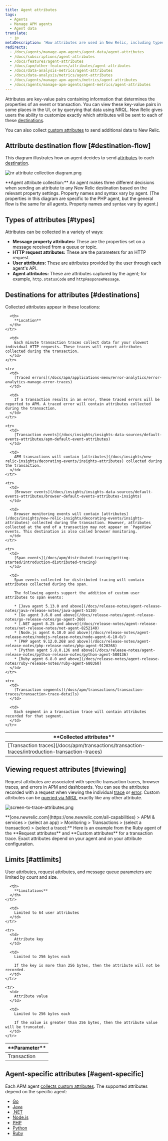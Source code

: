 ```yaml
---
title: Agent attributes
tags:
  - Agents
  - Manage APM agents
  - Agent data
translate:
  - jp
metaDescription: 'How attributes are used in New Relic, including types, destinations, and limits.'
redirects:
  - /docs/agents/manage-apm-agents/agent-data/agent-attributes
  - /docs/subscriptions/agent-attributes
  - /docs/features/agent-attributes
  - /docs/apm/other-features/attributes/agent-attributes
  - /docs/data-analysis-metrics/agent-attributes
  - /docs/data-analysis/metrics/agent-attributes
  - /docs/agents/manage-apm-agents/metrics/agent-attributes
  - /docs/agents/manage-apm-agents/agent-metrics/agent-attributes
---
```




Attributes are key-value pairs containing information that determines the properties of an event or transaction. You can view these key-value pairs in some places in the UI, or by querying that data using NRQL. New Relic gives users the ability to customize exactly which attributes will be sent to each of these [destinations](#destinations).

You can also collect [custom attributes](/docs/apm/other-features/attributes/collecting-custom-attributes) to send additional data to New Relic.

## Attribute destination flow [#destination-flow]

This diagram illustrates how an agent decides to send [attributes](#types) to each [destination](#destinations).

<img
  title="nr attribute collection diagram.png"
  alt="nr attribute collection diagram.png"
  src={apmAttributeCollectionDiagram}
/>

<figcaption>
  **Agent attribute collection:** An agent makes three different decisions when sending an attribute to any New Relic destination based on the relevant property settings. Property names and syntax vary by agent. (The properties in this diagram are specific to the PHP agent, but the general flow is the same for all agents. Property names and syntax vary by agent.)
</figcaption>

## Types of attributes [#types]

Attributes can be collected in a variety of ways:

* **Message property attributes:** These are the properties set on a message received from a queue or topic.
* **HTTP request attributes:** These are the parameters for an HTTP request.
* **User attributes:** These are attributes provided by the user through each agent's API.
* **Agent attributes:** These are attributes captured by the agent; for example, `http.statusCode` and `httpResponseMessage`.

## Destinations for attributes [#destinations]

Collected attributes appear in these locations:

<table>
  <thead>
    <tr>
      <th width={200}>
        **Collected attributes**
      </th>

      <th>
        **Location**
      </th>
    </tr>
  </thead>

  <tbody>
    <tr>
      <td>
        [Transaction traces](/docs/apm/transactions/transaction-traces/introduction-transaction-traces)
      </td>

      <td>
        Each minute transaction traces collect data for your slowest individual HTTP requests. These traces will report attributes collected during the transaction.
      </td>
    </tr>

    <tr>
      <td>
        [Traced errors](/docs/apm/applications-menu/error-analytics/error-analytics-manage-error-traces)
      </td>

      <td>
        If a transaction results in an error, these traced errors will be reported to APM. A traced error will contain attributes collected during the transaction.
      </td>
    </tr>

    <tr>
      <td>
        [Transaction events](/docs/insights/insights-data-sources/default-events-attributes/apm-default-event-attributes)
      </td>

      <td>
        APM transactions will contain [attributes](/docs/insights/new-relic-insights/decorating-events/insights-attributes) collected during the transaction.
      </td>
    </tr>

    <tr>
      <td>
        [Browser events](/docs/insights/insights-data-sources/default-events-attributes/browser-default-events-attributes-insights)
      </td>

      <td>
        Browser monitoring events will contain [attributes](/docs/insights/new-relic-insights/decorating-events/insights-attributes) collected during the transaction. However, attributes collected at the end of a transaction may not appear on `PageView` events. This destination is also called browser monitoring.
      </td>
    </tr>

    <tr>
      <td>
        [Span events](/docs/apm/distributed-tracing/getting-started/introduction-distributed-tracing)
      </td>

      <td>
        Span events collected for distributed tracing will contain attributes collected during the span.

        The following agents support the addition of custom user attributes to span events:

        * [Java agent 5.13.0 and above](/docs/release-notes/agent-release-notes/java-release-notes/java-agent-5130)
        * [Go agent 3.6.0 and above](/docs/release-notes/agent-release-notes/go-release-notes/go-agent-360)
        * [.NET agent 8.25 and above](/docs/release-notes/agent-release-notes/net-release-notes/net-agent-8252140)
        * [Node.js agent 6.10.0 and above](/docs/release-notes/agent-release-notes/nodejs-release-notes/node-agent-6-10-0/)
        * [PHP agent 9.12.0.268 and above](/docs/release-notes/agent-release-notes/php-release-notes/php-agent-9120268)
        * [Python agent 5.8.0.136 and above](/docs/release-notes/agent-release-notes/python-release-notes/python-agent-580136)
        * [Ruby agent 6.8.0 and above](/docs/release-notes/agent-release-notes/ruby-release-notes/ruby-agent-680360)
      </td>
    </tr>

    <tr>
      <td>
        [Transaction segments](/docs/apm/transactions/transaction-traces/transaction-trace-details)
      </td>

      <td>
        Each segment in a transaction trace will contain attributes recorded for that segment.
      </td>
    </tr>
  </tbody>
</table>

## Viewing request attributes [#viewing]

Request attributes are associated with specific transaction traces, browser traces, and errors in APM and dashboards. You can see the attributes recorded with a request when viewing the individual [trace](/docs/apm/transactions/transaction-traces/introduction-transaction-traces#find-view) or [error](/docs/apm/applications-menu/error-analytics/error-analytics-explore-events-behind-errors). Custom attributes can be [queried via NRQL](/docs/insights/nrql-new-relic-query-language/nrql-resources/nrql-syntax-components-functions#syntax) exactly like any other attribute.

<img
  title="screen-tx-trace-attributes.png"
  alt="screen-tx-trace-attributes.png"
  src={apmRequestAttributes}
/>

<figcaption>
  **[one.newrelic.com](https://one.newrelic.com/all-capabilities) > APM & services > (select an app) > Monitoring > Transactions > (select a transaction) > (select a trace):** Here is an example from the Ruby agent of the **Request attributes** and **Custom attributes** for a transaction trace. Exact attributes depend on your agent and on your attribute configuration.
</figcaption>

## Limits [#attlimits]

User attributes, request attributes, and message queue parameters are limited by count and size.

<table>
  <thead>
    <tr>
      <th width={200}>
        **Parameter**
      </th>

      <th>
        **Limitations**
      </th>
    </tr>
  </thead>

  <tbody>
    <tr>
      <td>
        Transaction
      </td>

      <td>
        Limited to 64 user attributes
      </td>
    </tr>

    <tr>
      <td>
        Attribute key
      </td>

      <td>
        Limited to 256 bytes each

        If the key is more than 256 bytes, then the attribute will not be recorded.
      </td>
    </tr>

    <tr>
      <td>
        Attribute value
      </td>

      <td>
        Limited to 256 bytes each

        If the value is greater than 256 bytes, then the attribute value will be truncated.
      </td>
    </tr>
  </tbody>
</table>

## Agent-specific attributes [#agent-specific]

Each APM agent [collects custom attributes](/docs/agents/manage-apm-agents/agent-data/collect-custom-attributes). The supported attributes depend on the specific agent:

* [Go](/docs/agents/go-agent/instrumentation/go-agent-attributes)
* [Java](/docs/agents/java-agent/attributes/enabling-disabling-attributes-java)
* [.NET](/docs/agents/net-agent/attributes/net-agent-attributes)
* [Node.js](/docs/agents/nodejs-agent/attributes/nodejs-agent-attributes)
* [PHP](/docs/agents/php-agent/attributes/php-agent-attributes)
* [Python](/docs/agents/python-agent/attributes/python-agent-attributes)
* [Ruby](/docs/agents/ruby-agent/attributes/ruby-agent-attributes)
